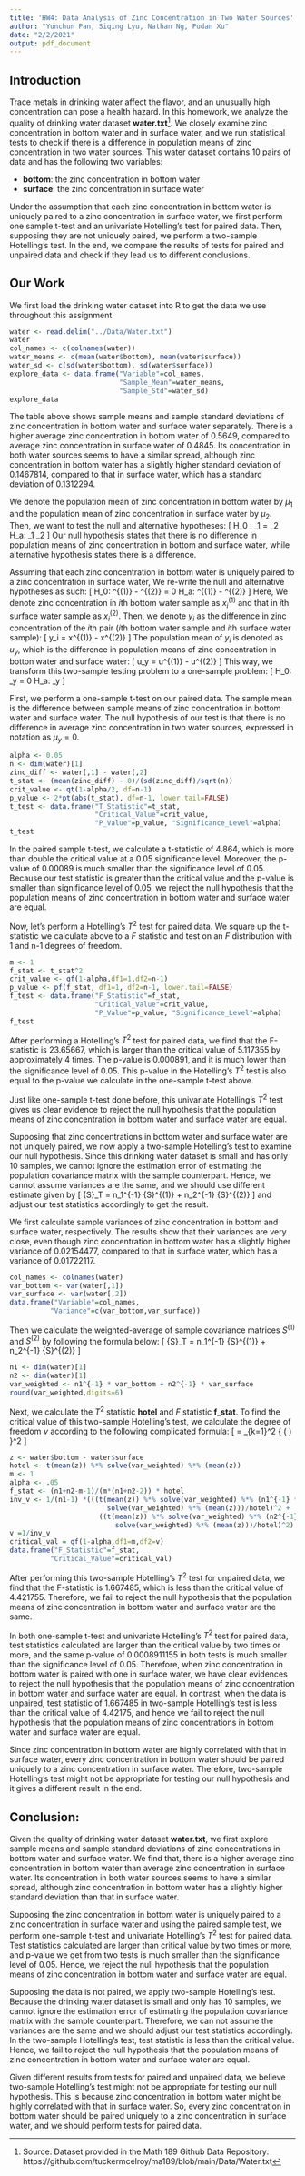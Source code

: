 ```yaml
---
title: 'HW4: Data Analysis of Zinc Concentration in Two Water Sources'
author: "Yunchun Pan, Siqing Lyu, Nathan Ng, Pudan Xu"
date: "2/2/2021"
output: pdf_document
---
```


## Introduction
Trace metals in drinking water affect the flavor, and an unusually high concentration can pose a health
hazard. In this homework, we analyze the quality of drinking water dataset **water.txt**[^1]. We closely examine zinc concentration in bottom water and in surface water, and we run statistical tests to check if there is a difference in population means of zinc concentration in two water sources. This water dataset contains 10 pairs of data and has the following two variables: 

- **bottom**: the zinc concentration in bottom water
- **surface**: the zinc concentration in surface water

Under the assumption that each zinc concentration in bottom water is uniquely paired to a zinc concentration in surface water, we first perform one sample t-test and an univariate Hotelling's test for paired data. Then, supposing they are not uniquely paired, we perform a two-sample Hotelling's test. In the end, we compare the results of tests for paired and unpaired data and check if they lead us to different conclusions.

## Our Work
We first load the drinking water dataset into R to get the data we use throughout this assignment. 
```r
water <- read.delim("../Data/Water.txt")
water
col_names <- c(colnames(water))
water_means <- c(mean(water$bottom), mean(water$surface))
water_sd <- c(sd(water$bottom), sd(water$surface))
explore_data <- data.frame("Variable"=col_names, 
                           "Sample_Mean"=water_means, 
                           "Sample_Std"=water_sd)
explore_data
```
The table above shows sample means and sample standard deviations of zinc concentration in bottom water and surface water separately. There is a higher average zinc concentration in bottom water of 0.5649, compared to average zinc concentration in surface water of 0.4845. Its concentration in both water sources seems to have a similar spread, although zinc concentration in bottom water has a slightly higher standard deviation of 0.1467814, compared to that in surface water, which has a standard deviation of 0.1312294.

We denote the population mean of zinc concentration in bottom water by $\mu_1$ and the population mean of zinc concentration in surface water by $\mu_2$. Then, we want to test the null and alternative hypotheses:
\[
  H_0 : \mu_1 = \mu_2 \qquad H_a: \mu_1 \neq \mu_2
\]
Our null hypothesis states that there is no difference in population means of zinc concentration in bottom and surface water, while alternative hypothesis states there is a difference. 

Assuming that each zinc concentration in bottom water is uniquely paired to a zinc concentration in surface water, We re-write the null and alternative hypotheses as such:
\[
 H_0: \mu^{(1)} - \mu^{(2)} = 0 \quad H_a: \mu^{(1)} - \mu^{(2)} \neq 0
\]
Here, We denote zinc concentration in $i$th bottom water sample as $x_i^{(1)}$ and that in $i$th surface water sample as $x_i^{(2)}$. Then, we denote $y_i$ as the difference in zinc concentration of the $i$th pair ($i$th bottom water sample and $i$th surface water sample):
\[
 y_i = x^{(1)} - x^{(2)}
\]
The population mean of $y_i$ is denoted as $u_y$, which is the difference in population means of zinc concentration in botton water and surface water:
\[
 u_y = u^{(1)} - u^{(2)}
\]
This way, we transform this two-sample testing problem to a one-sample problem:
\[
 H_0: \mu_y = 0 \quad H_a: \mu_y \neq 0
\]

First, we perform a one-sample t-test on our paired data. The sample mean is the difference between sample means of zinc concentration in bottom water and surface water. The null hypothesis of our test is that there is no difference in average zinc concentration in two water sources, expressed in notation as $\mu_{y} = 0$. 
```r
alpha <- 0.05
n <- dim(water)[1]
zinc_diff <- water[,1] - water[,2]
t_stat <- (mean(zinc_diff) - 0)/(sd(zinc_diff)/sqrt(n))
crit_value <- qt(1-alpha/2, df=n-1)
p_value <- 2*pt(abs(t_stat), df=n-1, lower.tail=FALSE)
t_test <- data.frame("T_Statistic"=t_stat, 
                     "Critical_Value"=crit_value,
                     "P_Value"=p_value, "Significance_Level"=alpha)
t_test
```
In the paired sample t-test, we calculate a t-statistic of 4.864, which is more than double the critical value at a 0.05 significance level. Moreover, the p-value of 0.00089 is much smaller than the significance level of 0.05. Because our test statistic is greater than the critical value and the p-value is smaller than significance level of 0.05, we reject the null hypothesis that the population means of zinc concentration in bottom water and surface water are equal.

Now, let's perform a Hotelling's $T^2$ test for paired data. We square up the t-statistic we calculate above to a $F$ statistic and test on an $F$ distribution with 1 and n-1 degrees of freedom. 
```r
m <- 1
f_stat <- t_stat^2
crit_value <- qf(1-alpha,df1=1,df2=n-1)
p_value <- pf(f_stat, df1=1, df2=n-1, lower.tail=FALSE)
f_test <- data.frame("F_Statistic"=f_stat,
                     "Critical_Value"=crit_value, 
                     "P_Value"=p_value, "Significance_Level"=alpha)
f_test
```
After performing a Hotelling's $T^2$ test for paired data, we find that the F-statistic is 23.65667, which is larger than the critical value of 5.117355 by approximately 4 times. The p-value is 0.000891, and it is much lower than the significance level of 0.05. This p-value in the Hotelling's $T^2$ test is also equal to the p-value we calculate in the one-sample t-test above. 

Just like one-sample t-test done before, this univariate Hotelling's $T^2$ test gives us clear evidence to reject the null hypothesis that the population means of zinc concentration in bottom water and surface water are equal.

Supposing that zinc concentrations in bottom water and surface water are not uniquely paired, we now apply a two-sample Hotelling's test to examine our null hypothesis. Since this drinking water dataset is small and has only 10 samples, we cannot ignore the estimation error of estimating the population covariance matrix with the sample counterpart. Hence, we cannot assume variances are the same, and we should use different estimate given by
\[
  {\mathbf S}_T =  n_1^{-1} {\mathbf S}^{(1)} + n_2^{-1} {\mathbf S}^{(2)}
\]
and adjust our test statistics accordingly to get the result.

We first calculate sample variances of zinc concentration in bottom and surface water, respectively. The results show that their variances are very close, even though zinc concentration in bottom water has a slightly higher variance of 0.02154477, compared to that in surface water, which has a variance of 0.01722117.
```r
col_names <- colnames(water)
var_bottom <- var(water[,1])
var_surface <- var(water[,2])
data.frame("Variable"=col_names, 
          "Variance"=c(var_bottom,var_surface))
```

Then we calculate the weighted-average of sample covariance matrices $S^{(1)}$ and $S^{(2)}$ by following the formula below:
\[ 
  {\mathbf S}_T =  n_1^{-1} {\mathbf S}^{(1)} + n_2^{-1} {\mathbf S}^{(2)}
\]
```r
n1 <- dim(water)[1]
n2 <- dim(water)[1]
var_weighted <- n1^{-1} * var_bottom + n2^{-1} * var_surface
round(var_weighted,digits=6)
```

Next, we calculate the $T^2$ statistic **hotel** and $F$ statistic **f_stat**. To find the critical value of this two-sample Hotelling's test, we calculate the degree of freedom $\nu$ according to the following complicated formula:
\[
 \frac{1}{\nu} = \sum_{k=1}^2 \frac{1}{n_k -1}
 { \left( \frac{  {( \overline{\underline{x}}^{(1)} - \overline{\underline{x}}^{(2)} )}^{\prime} 
 {\mathbf S}_T^{(1)}
 \left( n_k^{-1} {\mathbf S}^{(k)} \right)  {\mathbf S}_T^{-1} {( \overline{\underline{x}}^{(1)} - \overline{\underline{x}}^{(2)} )}
  }{ T^2 } \right) }^2
\]
```r
z <- water$bottom - water$surface
hotel <- t(mean(z)) %*% solve(var_weighted) %*% (mean(z))
m <- 1
alpha <- .05
f_stat <- (n1+n2-m-1)/(m*(n1+n2-2)) * hotel
inv_v <- 1/(n1-1) *(((t(mean(z)) %*% solve(var_weighted) %*% (n1^{-1} * var_bottom) %*% 
                        solve(var_weighted) %*% (mean(z)))/hotel)^2 + 
                      ((t(mean(z)) %*% solve(var_weighted) %*% (n2^{-1} * var_surface) %*%
                          solve(var_weighted) %*% (mean(z)))/hotel)^2)
v =1/inv_v
critical_val = qf(1-alpha,df1=m,df2=v)
data.frame("F_Statistic"=f_stat, 
          "Critical_Value"=critical_val)
```
After performing this two-sample Hotelling's $T^2$ test for unpaired data, we find that the F-statistic is 1.667485, which is less than the critical value of 4.421755. Therefore, we fail to reject the null hypothesis that the population means of zinc concentration in bottom water and surface water are the same.

In both one-sample t-test and univariate Hotelling's $T^2$ test for paired data, test statistics calculated are larger than the critical value by two times or more, and the same p-value of 0.0008911155 in both tests is much smaller than the significance level of 0.05. Therefore, when zinc concentration in bottom water is paired with one in surface water, we have clear evidences to reject the null hypothesis that the population means of zinc concentration in bottom water and surface water are equal. In contrast, when the data is unpaired, test statistic of 1.667485 in two-sample Hotelling's test is less than the critical value of 4.42175, and hence we fail to reject the null hypothesis that the population means of zinc concentrations in bottom water and surface water are equal.

Since zinc concentration in bottom water are highly correlated with that in surface water, every zinc concentration in bottom water should be paired uniquely to a zinc concentration in surface water. Therefore, two-sample Hotelling's test might not be appropriate for testing our null hypothesis and it gives a different result in the end.

## Conclusion:
Given the quality of drinking water dataset **water.txt**, we first explore sample means and sample standard deviations of zinc concentrations in bottom water and surface water. We find that, there is a higher average zinc concentration in bottom water than average zinc concentration in surface water. Its concentration in both water sources seems to have a similar spread, although zinc concentration in bottom water has a slightly higher standard deviation than that in surface water.

Supposing the zinc concentration in bottom water is uniquely paired to a zinc concentration in surface water and using the paired sample test, we perform one-sample t-test and univariate Hotelling’s $T^2$ test for paired data. Test statistics calculated are larger than critical value by two times or more, and p-value we get from two tests is much smaller than the significance level of 0.05. Hence, we reject the null hypothesis that the population means of zinc concentration in bottom water and surface water are equal. 

Supposing the data is not paired, we apply two-sample Hotelling’s test. Because the drinking water dataset is small and only has 10 samples, we cannot ignore the estimation error of estimating the population covariance matrix with the sample counterpart. Therefore, we can not assume the variances are the same and we should adjust our test statistics accordingly. In the two-sample Hotelling’s test, test statistic is less than the critical value. Hence, we fail to reject the null hypothesis that the population means of zinc concentration in bottom water and surface water are equal.

Given different results from tests for paired and unpaired data, we believe two-sample Hotelling's test might not be appropriate for testing our null hypothesis. This is because zinc concentration in bottom water might be highly correlated with that in surface water. So, every zinc concentration in bottom water should be paired uniquely to a zinc concentration in surface water, and we should perform tests for paired data. 

[^1]: Source: Dataset provided in the Math 189 Github Data Repository: https://github.com/tuckermcelroy/ma189/blob/main/Data/Water.txt
